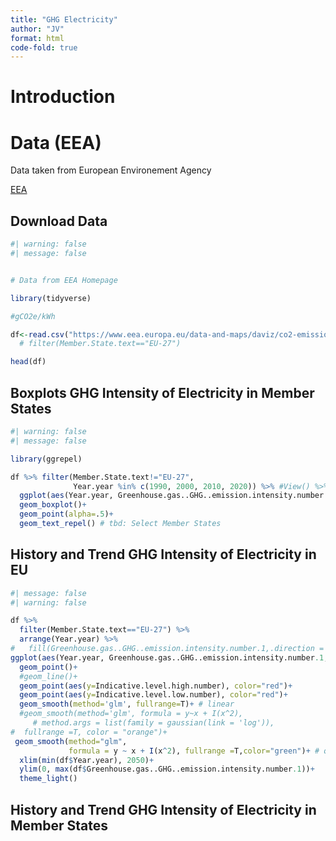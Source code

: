```yaml
---
title: "GHG Electricity"
author: "JV"
format: html
code-fold: true
---
```

# Introduction

# Data (EEA)

Data taken from European Environement Agency

[EEA](https://www.eea.europa.eu/en)



## Download Data

```r
#| warning: false
#| message: false


# Data from EEA Homepage

library(tidyverse)

#gCO2e/kWh

df<-read.csv("https://www.eea.europa.eu/data-and-maps/daviz/co2-emission-intensity-14/download.csv") # %>%
  # filter(Member.State.text=="EU-27")

head(df)

```

## Boxplots GHG Intensity of Electricity in  Member States

```r
#| warning: false
#| message: false

library(ggrepel)

df %>% filter(Member.State.text!="EU-27",
              Year.year %in% c(1990, 2000, 2010, 2020)) %>% #View() %>% 
  ggplot(aes(Year.year, Greenhouse.gas..GHG..emission.intensity.number.1, group=Year.year, label=Member.State.text))+
  geom_boxplot()+
  geom_point(alpha=.5)+
  geom_text_repel() # tbd: Select Member States
```


## History and Trend GHG Intensity of Electricity in EU

```r
#| message: false
#| warning: false

df %>%
  filter(Member.State.text=="EU-27") %>%
  arrange(Year.year) %>%
#   fill(Greenhouse.gas..GHG..emission.intensity.number.1,.direction = "down") %>%
ggplot(aes(Year.year, Greenhouse.gas..GHG..emission.intensity.number.1, ))+
  geom_point()+
  #geom_line()+
  geom_point(aes(y=Indicative.level.high.number), color="red")+
  geom_point(aes(y=Indicative.level.low.number), color="red")+
  geom_smooth(method='glm', fullrange=T)+ # linear
  #geom_smooth(method='glm', formula = y~x + I(x^2),
     # method.args = list(family = gaussian(link = 'log')),
#  fullrange =T, color = "orange")+
 geom_smooth(method="glm",
             formula = y ~ x + I(x^2), fullrange =T,color="green")+ # quadratic
  xlim(min(df$Year.year), 2050)+
  ylim(0, max(df$Greenhouse.gas..GHG..emission.intensity.number.1))+
  theme_light()
```


## History and Trend GHG Intensity of Electricity in Member States

